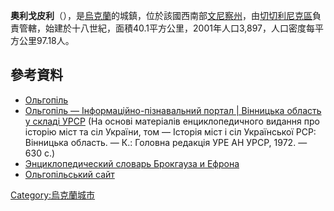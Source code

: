 {{coord|48|11|47|N|29|29|47|E|scale:30000|display=title}} 

'''奧利戈皮利'''（{{lang-uk|Ольгопіль}}），是[[烏克蘭|烏克蘭]]的城鎮，位於該國西南部[[文尼察州|文尼察州]]，由[[切切利尼克區|切切利尼克區]]負責管轄，始建於十八世紀，面積40.1平方公里，2001年人口3,897，人口密度每平方公里97.18人。

==參考資料==
*[http://gska2.rada.gov.ua/pls/z7502/A005?rdat1=10.03.2008&rf7571=3388 Ольгопіль]{{dead link|date=2017年12月 |bot=InternetArchiveBot |fix-attempted=yes }}
* [http://imsu-vinnycja.com/mista-i-sela-vinnyckoi-oblasti/chechelnyckyj-rajon/olgopil.html Ольгопіль — Інформаційно-пізнавальний портал | Вінницька область у складі УРСР] {{Wayback|url=http://imsu-vinnycja.com/mista-i-sela-vinnyckoi-oblasti/chechelnyckyj-rajon/olgopil.html |date=20200219061236 }} (На основі матеріалів енциклопедичного видання про історію міст та сіл України, том — Історія міст і сіл Української РСР: Вінницька область. — К.: Головна редакція УРЕ АН УРСР, 1972. — 630 с.)
* [http://gatchina3000.ru/brockhaus-and-efron-encyclopedic-dictionary/074/74313.htm Энциклопедический словарь Брокгауза и Ефрона] {{Wayback|url=http://gatchina3000.ru/brockhaus-and-efron-encyclopedic-dictionary/074/74313.htm |date=20200201072326 }}
* [http://olgopil.ucoz.ua/ Ольгопільський сайт] {{Wayback|url=http://olgopil.ucoz.ua/ |date=20130413231558 }}

{{Ukraine-geo-stub}}
[[Category:烏克蘭城市|Category:烏克蘭城市]]